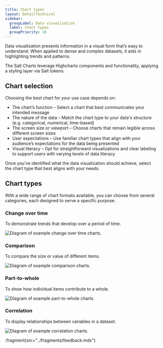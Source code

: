 ```yaml
---
title: Chart types
layout: DetailTechnical
sidebar:
  groupLabel: Data visualization
  label: Chart types
  groupPriority: 10
---
```


Data visualization presents information in a visual form that’s easy to understand. When applied to dense and complex datasets, it aids in highlighting trends and patterns.

The Salt Charts leverage Highcharts components and functionality, applying a styling layer via Salt tokens.

## Chart selection

Choosing the best chart for your use case depends on:

- The chart’s function – Select a chart that best communicates your intended message
- The nature of the data – Match the chart type to your data's structure (e.g. categorical, numerical, time-based)
- The screen size or viewport – Choose charts that remain legible across different screen sizes
- User expectations – Use familiar chart types that align with your audience’s expectations for the data being presented
- Visual literacy – Opt for straightforward visualizations and clear labeling to support users with varying levels of data literacy

Once you’ve identified what the data visualization should achieve, select the chart type that best aligns with your needs.

## Chart types

With a wide range of chart formats available, you can choose from several categories, each designed to serve a specific purpose.

### Change over time

To demonstrate trends that develop over a period of time.

<Image
  src="/img/foundations/dataviz-change-over-time.png"
  alt="Diagram of example change over time charts."
/>

### Comparison

To compare the size or value of different items.

<Image
  src="/img/foundations/dataviz-comparison.png"
  alt="Diagram of example comparison charts."
/>

### Part-to-whole

To show how individual items contribute to a whole.

<Image
  src="/img/foundations/dataviz-part-to-whole.png"
  alt="Diagram of example part-to-whole charts."
/>

### Correlation

To display relationships between variables in a dataset.

<Image
  src="/img/foundations/dataviz-correlation.png"
  alt="Diagram of example correlation charts."
/>

:fragment{src="../fragments/feedback.mdx"}
